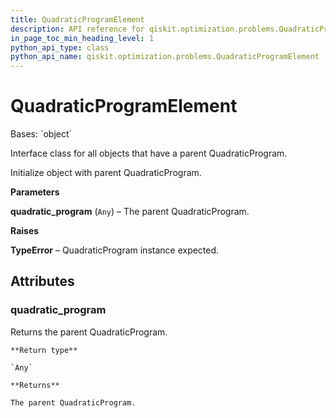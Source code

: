 ```yaml
---
title: QuadraticProgramElement
description: API reference for qiskit.optimization.problems.QuadraticProgramElement
in_page_toc_min_heading_level: 1
python_api_type: class
python_api_name: qiskit.optimization.problems.QuadraticProgramElement
---
```


# QuadraticProgramElement

<Class id="qiskit.optimization.problems.QuadraticProgramElement" isDedicatedPage={true} github="https://github.com/qiskit-community/qiskit-aqua/tree/stable/0.9/qiskit/optimization/problems/quadratic_program_element.py" signature="QuadraticProgramElement(quadratic_program)">
  Bases: `object`

  Interface class for all objects that have a parent QuadraticProgram.

  Initialize object with parent QuadraticProgram.

  **Parameters**

  **quadratic\_program** (`Any`) – The parent QuadraticProgram.

  **Raises**

  **TypeError** – QuadraticProgram instance expected.

  ## Attributes

  ### quadratic\_program

  <Attribute id="qiskit.optimization.problems.QuadraticProgramElement.quadratic_program" name="quadratic_program">
    Returns the parent QuadraticProgram.

    **Return type**

    `Any`

    **Returns**

    The parent QuadraticProgram.
  </Attribute>
</Class>

